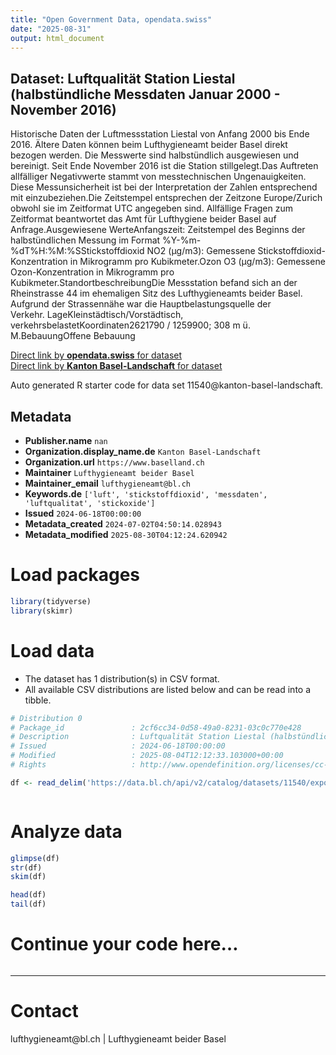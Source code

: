 ```yaml
---
title: "Open Government Data, opendata.swiss"
date: "2025-08-31"
output: html_document
---
```


## Dataset: Luftqualität Station Liestal (halbstündliche Messdaten Januar 2000 - November 2016)

Historische Daten der Luftmessstation Liestal von Anfang 2000 bis Ende 2016. Ältere Daten können beim Lufthygieneamt beider Basel direkt bezogen werden. Die Messwerte sind halbstündlich ausgewiesen und bereinigt. Seit Ende November 2016 ist die Station stillgelegt.Das Auftreten allfälliger Negativwerte stammt von messtechnischen Ungenauigkeiten. Diese Messunsicherheit ist bei der Interpretation der Zahlen entsprechend mit einzubeziehen.Die Zeitstempel entsprechen der Zeitzone Europe/Zurich obwohl sie im Zeitformat UTC angegeben sind. Allfällige Fragen zum Zeitformat beantwortet das Amt für Lufthygiene beider Basel auf Anfrage.Ausgewiesene WerteAnfangszeit: Zeitstempel des Beginns der halbstündlichen Messung im Format %Y-%m-%dT%H:%M:%SStickstoffdioxid NO2 (µg/m3): Gemessene Stickstoffdioxid-Konzentration in Mikrogramm pro Kubikmeter.Ozon O3 (µg/m3): Gemessene Ozon-Konzentration in Mikrogramm pro Kubikmeter.StandortbeschreibungDie Messstation befand sich an der Rheinstrasse 44 im ehemaligen Sitz des Lufthygieneamts beider Basel. Aufgrund der Strassennähe war die Hauptbelastungsquelle der Verkehr. LageKleinstädtisch/Vorstädtisch, verkehrsbelastetKoordinaten2621790 / 1259900; 308 m ü. M.BebauungOffene Bebauung

[Direct link by **opendata.swiss** for dataset](https://opendata.swiss/de/dataset/luftqualitat-station-liestal-halbstundliche-messdaten-januar-2000-november-2016)<br>
[Direct link by **Kanton Basel-Landschaft** for dataset](https://data.bl.ch/explore/dataset/11540/)

Auto generated R starter code for data set 11540@kanton-basel-landschaft.

## Metadata

- **Publisher.name** `nan`
- **Organization.display_name.de** `Kanton Basel-Landschaft`
- **Organization.url** `https://www.baselland.ch`
- **Maintainer** `Lufthygieneamt beider Basel`
- **Maintainer_email** `lufthygieneamt@bl.ch`
- **Keywords.de** `['luft', 'stickstoffdioxid', 'messdaten', 'luftqualitat', 'stickoxide']`
- **Issued** `2024-06-18T00:00:00`
- **Metadata_created** `2024-07-02T04:50:14.028943`
- **Metadata_modified** `2025-08-30T04:12:24.620942`


# Load packages

```r

library(tidyverse)
library(skimr)

```

# Load data

-   The dataset has 1 distribution(s) in CSV format.
-   All available CSV distributions are listed below and can be read into a tibble.

```r

# Distribution 0
# Package_id               : 2cf6cc34-0d58-49a0-8231-03c0c770e428
# Description              : Luftqualität Station Liestal (halbstündliche Messdaten Januar 2000 - November 2016) (csv)
# Issued                   : 2024-06-18T00:00:00
# Modified                 : 2025-08-04T12:12:33.103000+00:00
# Rights                   : http://www.opendefinition.org/licenses/cc-by/

df <- read_delim('https://data.bl.ch/api/v2/catalog/datasets/11540/exports/csv?use_labels=true')



```

# Analyze data

```r

glimpse(df)
str(df)
skim(df)

head(df)
tail(df)

```

# Continue your code here...

```r

```

------------------------------------------------------------------------

# Contact

lufthygieneamt@bl.ch | Lufthygieneamt beider Basel
